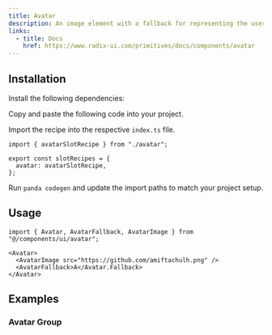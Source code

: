 ```yaml
---
title: Avatar
description: An image element with a fallback for representing the user.
links:
  - title: Docs
    href: https://www.radix-ui.com/primitives/docs/components/avatar
---
```


<ComponentPreview name="avatar-demo" />

## Installation

<Steps>

<Step>Install the following dependencies:</Step>

<PackageInstaller name="@radix-ui/react-avatar" />

<Step>Copy and paste the following code into your project.</Step>

<ComponentSource name="avatar.ts" type="slot-recipe" />

<ComponentSource name="avatar.tsx" type="component" />

<Step>Import the recipe into the respective `index.ts` file.</Step>

```tsx
import { avatarSlotRecipe } from "./avatar";

export const slotRecipes = {
  avatar: avatarSlotRecipe,
};
```

<Step>Run `panda codegen` and update the import paths to match your project setup.</Step>

</Steps>

## Usage

```tsx
import { Avatar, AvatarFallback, AvatarImage } from "@/components/ui/avatar";
```

```tsx
<Avatar>
  <AvatarImage src="https://github.com/amiftachulh.png" />
  <AvatarFallback>A</Avatar.Fallback>
</Avatar>
```

## Examples

### Avatar Group

<ComponentPreview name="avatar-group" />

